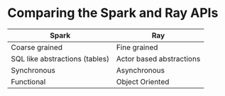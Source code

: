 # Comparing the Spark and Ray APIs

| Spark                          | Ray                      |
|--------------------------------|--------------------------|
| Coarse grained                 | Fine grained             |
| SQL like abstractions (tables) | Actor based abstractions |
| Synchronous                    | Asynchronous             |
| Functional                     | Object Oriented          |